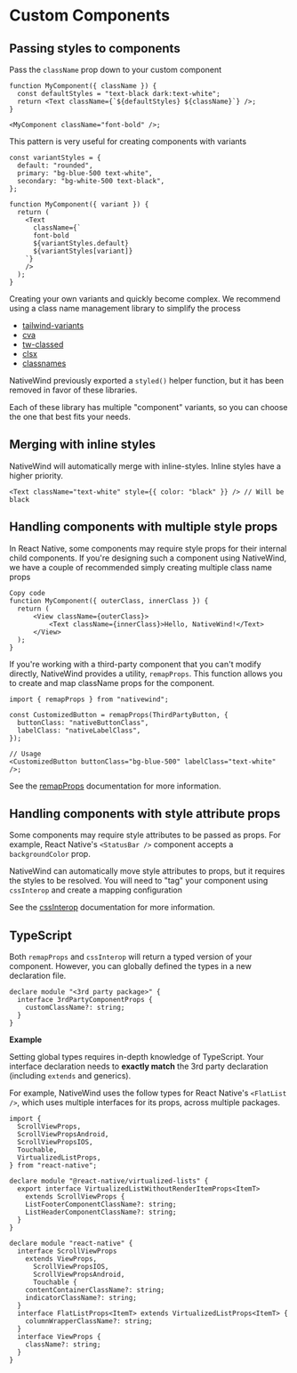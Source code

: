 # Custom Components

## Passing styles to components

Pass the `className` prop down to your custom component

```tsx
function MyComponent({ className }) {
  const defaultStyles = "text-black dark:text-white";
  return <Text className={`${defaultStyles} ${className}`} />;
}

<MyComponent className="font-bold" />;
```

This pattern is very useful for creating components with variants

```tsx
const variantStyles = {
  default: "rounded",
  primary: "bg-blue-500 text-white",
  secondary: "bg-white-500 text-black",
};

function MyComponent({ variant }) {
  return (
    <Text
      className={`
      font-bold
      ${variantStyles.default}
      ${variantStyles[variant]}
    `}
    />
  );
}
```

Creating your own variants and quickly become complex. We recommend using a class name management library to simplify the process

- [tailwind-variants](https://www.tailwind-variants.org/)
- [cva](https://cva.style/docs)
- [tw-classed](https://tw-classed.vercel.app)
- [clsx](https://www.npmjs.com/package/clsx)
- [classnames](https://www.npmjs.com/package/classnames)

NativeWind previously exported a `styled()` helper function, but it has been removed in favor of these libraries.

Each of these library has multiple "component" variants, so you can choose the one that best fits your needs.

## Merging with inline styles

NativeWind will automatically merge with inline-styles. Inline styles have a higher priority.

```tsx
<Text className="text-white" style={{ color: "black" }} /> // Will be black
```

## Handling components with multiple style props

In React Native, some components may require style props for their internal child components. If you're designing such a component using NativeWind, we have a couple of recommended simply creating multiple class name props

```tsx title=MyComponent.tsx
Copy code
function MyComponent({ outerClass, innerClass }) {
  return (
      <View className={outerClass}>
          <Text className={innerClass}>Hello, NativeWind!</Text>
      </View>
  );
}
```

If you're working with a third-party component that you can't modify directly, NativeWind provides a utility, `remapProps`. This function allows you to create and map className props for the component.

```tsx
import { remapProps } from "nativewind";

const CustomizedButton = remapProps(ThirdPartyButton, {
  buttonClass: "nativeButtonClass",
  labelClass: "nativeLabelClass",
});

// Usage
<CustomizedButton buttonClass="bg-blue-500" labelClass="text-white" />;
```

See the [remapProps](./../api/remap-props) documentation for more information.

## Handling components with style attribute props

Some components may require style attributes to be passed as props. For example, React Native's `<StatusBar />` component accepts a `backgroundColor` prop.

NativeWind can automatically move style attributes to props, but it requires the styles to be resolved. You will need to "tag" your component using `cssInterop` and create a mapping configuration

See the [cssInterop](./../api/css-interop) documentation for more information.

## TypeScript

Both `remapProps` and `cssInterop` will return a typed version of your component. However, you can globally defined the types in a new declaration file.

```tsx title=custom-components-env.d.ts
declare module "<3rd party package>" {
  interface 3rdPartyComponentProps {
    customClassName?: string;
  }
}
```

**Example**

Setting global types requires in-depth knowledge of TypeScript. Your interface declaration needs to **exactly match** the 3rd party declaration (including `extends` and generics).

For example, NativeWind uses the follow types for React Native's `<FlatList />`, which uses multiple interfaces for its props, across multiple packages.

```tsx title=custom-components-env.d.ts
import {
  ScrollViewProps,
  ScrollViewPropsAndroid,
  ScrollViewPropsIOS,
  Touchable,
  VirtualizedListProps,
} from "react-native";

declare module "@react-native/virtualized-lists" {
  export interface VirtualizedListWithoutRenderItemProps<ItemT>
    extends ScrollViewProps {
    ListFooterComponentClassName?: string;
    ListHeaderComponentClassName?: string;
  }
}

declare module "react-native" {
  interface ScrollViewProps
    extends ViewProps,
      ScrollViewPropsIOS,
      ScrollViewPropsAndroid,
      Touchable {
    contentContainerClassName?: string;
    indicatorClassName?: string;
  }
  interface FlatListProps<ItemT> extends VirtualizedListProps<ItemT> {
    columnWrapperClassName?: string;
  }
  interface ViewProps {
    className?: string;
  }
}
```
